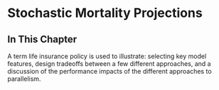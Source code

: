 # Stochastic Mortality Projections

## In This Chapter

A term life insurance policy is used to illustrate: selecting key model features, design tradeoffs between a few different approaches, and a discussion of the performance impacts of the different approaches to parallelism.